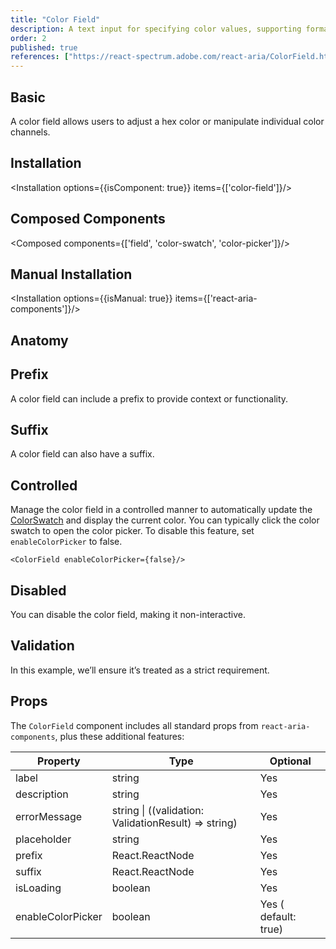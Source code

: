 ```yaml
---
title: "Color Field"
description: A text input for specifying color values, supporting formats like HEX, RGB, and HSL for precise color selection.
order: 2
published: true
references: ["https://react-spectrum.adobe.com/react-aria/ColorField.html"]
---
```


## Basic
A color field allows users to adjust a hex color or manipulate individual color channels.
<How toUse="colors/color-field/color-field-demo" />

## Installation
<Installation options={{isComponent: true}} items={['color-field']}/>

## Composed Components
<Composed components={['field', 'color-swatch', 'color-picker']}/>

## Manual Installation
<Installation options={{isManual: true}} items={['react-aria-components']}/>

<SourceCode toShow='color-field'/>

## Anatomy
<Anatomy show='color-field-anatomy'/>

## Prefix
A color field can include a prefix to provide context or functionality.
<How toUse="colors/color-field/color-field-with-prefix-demo" />

## Suffix
A color field can also have a suffix.
<How toUse="colors/color-field/color-field-with-suffix-demo" />

## Controlled
Manage the color field in a controlled manner to automatically update the [ColorSwatch](/docs/components/colors/color-swatch) and display the current color.
<How toUse="colors/color-field/color-field-controlled-demo" />
You can typically click the color swatch to open the color picker. To disable this feature, set `enableColorPicker` to false.
```
<ColorField enableColorPicker={false}/>
```

## Disabled
You can disable the color field, making it non-interactive.
<How toUse="colors/color-field/color-field-disabled-demo" />

## Validation
In this example, we’ll ensure it’s treated as a strict requirement.
<How toUse="colors/color-field/color-field-validation-demo" />


## Props
The `ColorField` component includes all standard props from `react-aria-components`, plus these additional features:

| Property          | Type                                                 | Optional             |
|-------------------|------------------------------------------------------|----------------------|
| label             | string                                               | Yes                  |
| description       | string                                               | Yes                  |
| errorMessage      | string \| ((validation: ValidationResult) => string) | Yes                  |
| placeholder       | string                                               | Yes                  |
| prefix            | React.ReactNode                                      | Yes                  |
| suffix            | React.ReactNode                                      | Yes                  |
| isLoading         | boolean                                              | Yes                  |
| enableColorPicker | boolean                                              | Yes ( default: true) |
